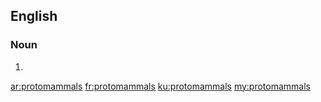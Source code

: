 ==English==

===Noun===
{{head|en|plural}}

# {{plural of|protomammal|lang=en}}

[[ar:protomammals]]
[[fr:protomammals]]
[[ku:protomammals]]
[[my:protomammals]]